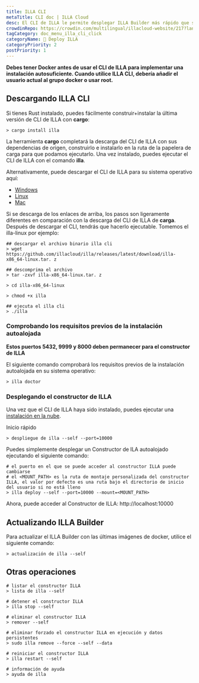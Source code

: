 ```yaml
---
title: ILLA CLI
metaTitle: CLI doc | ILLA Cloud
desc: El CLI de ILLA le permite desplegar ILLA Builder más rápido que su imaginación.
crowdinRepo: https://crowdin.com/multilingual/illacloud-website/217?languages=es&filter=basic&value=0
tagCategory: doc_menu_illa_cli_click
categoryName: 👷 Deploy ILLA
categoryPriority: 2
postPriority: 1
---
```


**Debes tener Docker antes de usar el CLI de ILLA para implementar una instalación autosuficiente. Cuando utilice ILLA CLI, debería añadir el usuario actual al grupo docker o usar root.**

## Descargando ILLA CLI

Si tienes Rust instalado, puedes fácilmente construir+instalar la última versión de CLI de ILLA con **cargo**:

```
> cargo install illa
```

La herramienta **cargo** completará la descarga del CLI de ILLA con sus dependencias de origen, construirlo e instalarlo en la ruta de la papelera de carga para que podamos ejecutarlo.
Una vez instalado, puedes ejecutar el CLI de ILLA con el comando **illa**.

Alternativamente, puede descargar el CLI de ILLA para su sistema operativo aquí:

-   [Windows](https://github.com/illacloud/illa/releases/latest/download/illa-x86_64-win.zip)
-   [Linux](https://github.com/illacloud/illa/releases/latest/download/illa-x86_64-linux.tar.gz)
-   [Mac](https://github.com/illacloud/illa/releases/latest/download/illa-x86_64-macos.tar.gz)

Si se descarga de los enlaces de arriba, los pasos son ligeramente diferentes en comparación con la descarga del CLI de ILLA de **carga**. Después de descargar el CLI, tendrás que hacerlo ejecutable. Tomemos el illa-linux por ejemplo:

```
## descargar el archivo binario illa cli
> wget https://github.com/illacloud/illa/releases/latest/download/illa-x86_64-linux.tar. z

## descomprima el archivo
> tar -zxvf illa-x86_64-linux.tar. z

> cd illa-x86_64-linux

> chmod +x illa

## ejecuta el illa cli
> ./illa

```

### Comprobando los requisitos previos de la instalación autoalojada

**Estos puertos 5432, 9999 y 8000 deben permanecer para el constructor de ILLA**

El siguiente comando comprobará los requisitos previos de la instalación autoalojada en su sistema operativo:

```
> illa doctor
```

### Desplegando el constructor de ILLA

Una vez que el CLI de ILLA haya sido instalado, puedes ejecutar una [instalación en la nube](https://cloud.illacloud.com/).

Inicio rápido

```
> despliegue de illa --self --port=10000
```

Puedes simplemente desplegar un Constructor de ILA autoalojado ejecutando el siguiente comando:

```
# el puerto en el que se puede acceder al constructor ILLA puede cambiarse
# el <MOUNT_PATH> es la ruta de montaje personalizada del constructor ILLA, el valor por defecto es una ruta bajo el directorio de inicio del usuario si no está lleno
> illa deploy --self --port=10000 --mount=<MOUNT_PATH>
```

Ahora, puede acceder al Constructor de ILLA: http://localhost:10000

## Actualizando ILLA Builder

Para actualizar el ILLA Builder con las últimas imágenes de docker, utilice el siguiente comando:

```
> actualización de illa --self
```

## Otras operaciones

```
# listar el constructor ILLA
> lista de illa --self

# detener el constructor ILLA
> illa stop --self

# eliminar el constructor ILLA
> remover --self

# eliminar forzado el constructor ILLA en ejecución y datos persistentes
> sudo illa remove --force --self --data

# reiniciar el constructor ILLA
> illa restart --self

# información de ayuda
> ayuda de illa
```
